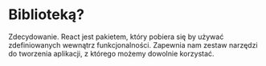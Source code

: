 # Biblioteką?

<Note>
  Zdecydowanie. React jest pakietem, który pobiera się by używać zdefiniowanych
  wewnątrz funkcjonalności. Zapewnia nam zestaw narzędzi do tworzenia aplikacji,
  z którego możemy dowolnie korzystać.
</Note>
